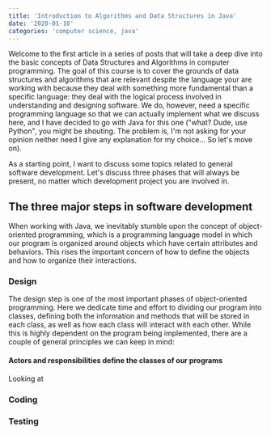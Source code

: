 ```yaml
---
title: 'Introduction to Algorithms and Data Structures in Java'
date: '2020-01-10'
categories: 'computer science, java'
---
```


Welcome to the first article in a series of posts that will take a deep dive
into the basic concepts of Data Structures and Algorithms in computer programming.
The goal of this course is to cover the grounds of data structures and algorithms
that are relevant despite the language your are working with because they deal
with something more fundamental than a specific language: they deal with the
logical process involved in understanding and designing software. We do, however,
need a specific programming language so that we can actually implement what
we discuss here, and I have decided to go with Java for this one ("what? Dude,
use Python", you might be shouting. The problem is, I'm not asking for your
opinion neither need I give any explanation for my choice... So let's move on).

As a starting point, I want to discuss some topics related to general software
development. Let's discuss three phases that will always be present, no matter
which development project you are involved in.

## The three major steps in software development

When working with Java, we inevitably stumble upon the concept of object-oriented
programming, which is a programming language model in which our program is
organized around objects which have certain attributes and behaviors. This
rises the important concern of how to define the objects and how to organize their
interactions.

### Design

The design step is one of the most important phases of object-oriented programming.
Here we dedicate time and effort to dividing our program into classes, defining
both the information and methods that will be stored in each class, as well as
how each class will interact with each other. While this is highly dependent on
the program being implemented, there are a couple of general principles we can
keep in mind:

#### Actors and responsibilities define the classes of our programs

Looking at

### Coding

### Testing
